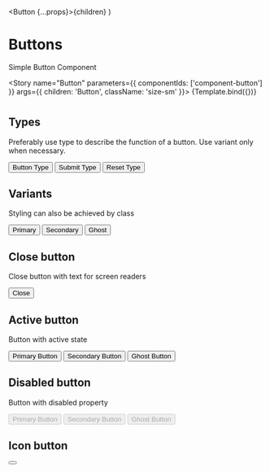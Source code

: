 
  <Button {...props}>{children}</Button>
)

<Meta title="Components/Form/Button" component={Button} />

# Buttons

Simple Button Component

<Story
  name="Button"
  parameters={{
    componentIds: ['component-button']
  }}
  args={{ children: 'Button', className: 'size-sm' }}>
  {Template.bind({})}
</Story>

#

## Types

Preferably use type to describe the function of a button. Use variant only when necessary.

<Canvas>
  <Button type="button">Button Type</Button>
  <Button type="submit">Submit Type</Button>
  <Button type="reset">Reset Type</Button>
</Canvas>

## Variants

Styling can also be achieved by class

<Canvas>
  <Button variant="primary">Primary</Button>
  <Button variant="secondary">Secondary</Button>
  <Button variant="ghost">Ghost</Button>
</Canvas>

## Close button

Close button with text for screen readers

<Canvas>
  <Button variant="close">
    <span className="sr-only">Close</span>
  </Button>
</Canvas>

## Active button

Button with active state

<Canvas>
  <Button variant="primary" active>
    Primary Button
  </Button>
  <Button variant="secondary" active>
    Secondary Button
  </Button>
  <Button variant="ghost" active>
    Ghost Button
  </Button>
</Canvas>

## Disabled button

Button with disabled property

<Canvas>
  <Button variant="primary" disabled>
    Primary Button
  </Button>
  <Button variant="secondary" disabled>
    Secondary Button
  </Button>
  <Button variant="ghost" disabled>
    Ghost Button
  </Button>
</Canvas>

## Icon button

<Canvas>
  <Button variant="icon">
    <svg xmlns="http://www.w3.org/2000/svg" viewBox="0 0 512 512"><path d="M256 8C119.043 8 8 119.083 8 256c0 136.997 111.043 248 248 248s248-111.003 248-248C504 119.083 392.957 8 256 8zm0 448c-110.532 0-200-89.431-200-200 0-110.495 89.472-200 200-200 110.491 0 200 89.471 200 200 0 110.53-89.431 200-200 200zm0-338c23.196 0 42 18.804 42 42s-18.804 42-42 42-42-18.804-42-42 18.804-42 42-42zm56 254c0 6.627-5.373 12-12 12h-88c-6.627 0-12-5.373-12-12v-24c0-6.627 5.373-12 12-12h12v-64h-12c-6.627 0-12-5.373-12-12v-24c0-6.627 5.373-12 12-12h64c6.627 0 12 5.373 12 12v100h12c6.627 0 12 5.373 12 12v24z"/></svg>
  </Button>
</Canvas>
